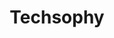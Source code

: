 ---
title: Techsophy
image: ../images/techsophy_logo.png
designation: Associate Software Engineer
duration: 2018 - 2020
website: https://www.techsophy.com/
stack:
    - Java
    - Spring Framework
    - Spring Boot
    - Javascript
    - React
    - MongoDB
    - MySQL
    - MongoDB Aggregations
    - Docker
    - Highcharts
---
